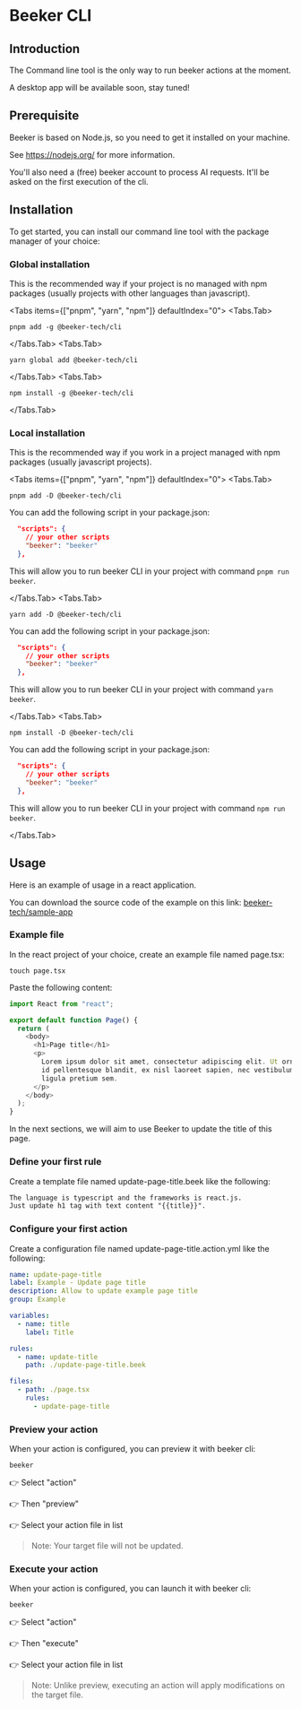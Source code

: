 
# Beeker CLI

## Introduction

The Command line tool is the only way to run beeker actions at the moment.

A desktop app will be available soon, stay tuned!

## Prerequisite

Beeker is based on Node.js, so you need to get it installed on your machine.

See https://nodejs.org/ for more information.

You'll also need a (free) beeker account to process AI requests.
It'll be asked on the first execution of the cli.

## Installation

To get started, you can install our command line tool with the package manager of your choice:

### Global installation

This is the recommended way if your project is no managed with npm packages (usually projects with other languages than javascript).

<Tabs items={["pnpm", "yarn", "npm"]} defaultIndex="0">
  <Tabs.Tab>

```console copy
pnpm add -g @beeker-tech/cli
```

  </Tabs.Tab>
  <Tabs.Tab>

```console copy
yarn global add @beeker-tech/cli
```

  </Tabs.Tab>
  <Tabs.Tab>

```console copy
npm install -g @beeker-tech/cli
```

  </Tabs.Tab>
</Tabs>

### Local installation

This is the recommended way if you work in a project managed with npm packages (usually javascript projects).

<Tabs items={["pnpm", "yarn", "npm"]} defaultIndex="0">
  <Tabs.Tab>

```console copy
pnpm add -D @beeker-tech/cli
```

You can add the following script in your package.json:

```json filename="package.json" copy
  "scripts": {
    // your other scripts
    "beeker": "beeker"
  },
```

This will allow you to run beeker CLI in your project with command `pnpm run beeker`.

  </Tabs.Tab>
  <Tabs.Tab>

```console copy
yarn add -D @beeker-tech/cli
```

You can add the following script in your package.json:

```json filename="package.json" copy
  "scripts": {
    // your other scripts
    "beeker": "beeker"
  },
```

This will allow you to run beeker CLI in your project with command `yarn beeker`.

  </Tabs.Tab>
  <Tabs.Tab>

```console copy
npm install -D @beeker-tech/cli
```

You can add the following script in your package.json:

```json filename="package.json" copy
  "scripts": {
    // your other scripts
    "beeker": "beeker"
  },
```

This will allow you to run beeker CLI in your project with command `npm run beeker`.

  </Tabs.Tab>
</Tabs>

## Usage

Here is an example of usage in a react application.

You can download the source code of the example on this link:
[beeker-tech/sample-app](https://github.com/beeker-tech/sample-app)

### Example file

In the react project of your choice, create an example file named page.tsx:

```console copy
touch page.tsx
```

Paste the following content:

```js filename="page.tsx" copy
import React from "react";

export default function Page() {
  return (
    <body>
      <h1>Page title</h1>
      <p>
        Lorem ipsum dolor sit amet, consectetur adipiscing elit. Ut ornare, sem
        id pellentesque blandit, ex nisl laoreet sapien, nec vestibulum urna
        ligula pretium sem.
      </p>
    </body>
  );
}
```

In the next sections, we will aim to use Beeker to update the title of this page.

### Define your first rule

Create a template file named update-page-title.beek like the following:

```txt filename="update-page-title.beek" copy
The language is typescript and the frameworks is react.js.
Just update h1 tag with text content "{{title}}".
```

### Configure your first action

Create a configuration file named update-page-title.action.yml like the following:

```yml filename="update-page-title.action.yml" copy
name: update-page-title
label: Example - Update page title
description: Allow to update example page title
group: Example

variables:
  - name: title
    label: Title

rules:
  - name: update-title
    path: ./update-page-title.beek

files:
  - path: ./page.tsx
    rules:
      - update-page-title
```

### Preview your action

When your action is configured, you can preview it with beeker cli:

```console copy
beeker
```

<Steps>
👉 Select "action"

👉 Then "preview"

👉 Select your action file in list

</Steps>

> Note: Your target file will not be updated.

### Execute your action

When your action is configured, you can launch it with beeker cli:

```console copy
beeker
```

<Steps>
👉 Select "action"

👉 Then "execute"

👉 Select your action file in list

</Steps>

> Note: Unlike preview, executing an action will apply modifications on the target file.
